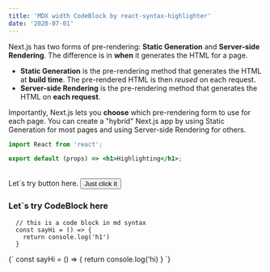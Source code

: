```yaml
---
title: 'MDX width CodeBlock by react-syntax-highlighter'
date: '2020-07-01'
---
```


Next.js has two forms of pre-rendering: **Static Generation** and **Server-side Rendering**. The difference is in **when** it generates the HTML for a page.

- **Static Generation** is the pre-rendering method that generates the HTML at **build time**. The pre-rendered HTML is then _reused_ on each request.
- **Server-side Rendering** is the pre-rendering method that generates the HTML on **each request**.

Importantly, Next.js lets you **choose** which pre-rendering form to use for each page. You can create a "hybrid" Next.js app by using Static Generation for most pages and using Server-side Rendering for others.

```jsx
import React from 'react';

export default (props) => <h1>Highlighting</h1>;
```

<br />

<div>
  Let`s try button here.
  <Button>Just click it</Button>
</div>

### Let`s try CodeBlock here

```
  // this is a code block in md syntax
  const sayHi = () => {
    return console.log('h1')
  }
```

<CodeBlock>
  {`
     const sayHi = () => {
       return console.log('hi)
     }
  `}
</CodeBlock>
